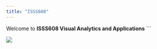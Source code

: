 ```yaml
---
title: "ISSS608"
---
```


Welcome to **ISSS608 Visual Analytics and Applications** \`\`\`

![](Python-logo-notext.svg.png)

